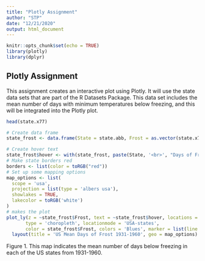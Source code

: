```yaml
---
title: "Plotly Assignment"
author: "STP"
date: "12/21/2020"
output: html_document
---
```


```r
knitr::opts_chunk$set(echo = TRUE)
library(plotly)
library(dplyr)
```

## Plotly Assignment

This assignment creates an interactive plot using Plotly. It will use the state data sets that are part of the R Datasets Package. This data set includes the mean number of days with minimum temperatures below freezing, and this will be integrated into the Plotly plot. 

```r
head(state.x77)

```


```r

# Create data frame
state_frost <- data.frame(State = state.abb, Frost = as.vector(state.x77[,7]))

```



```r

# Create hover text
state_frost$hover <- with(state_frost, paste(State, '<br>', "Days of Frost:", Frost))
# Make state borders red
borders <- list(color = toRGB("red"))
# Set up some mapping options
map_options <- list(
  scope = 'usa',
  projection = list(type = 'albers usa'),
  showlakes = TRUE,
  lakecolor = toRGB('white')
)
# makes the plot
plot_ly(z = ~state_frost$Frost, text = ~state_frost$hover, locations = ~state_frost$State, 
       type = 'choropleth', locationmode = 'USA-states', 
       color = state_frost$Frost, colors = 'Blues', marker = list(line = borders)) %>%
  layout(title = 'US Mean Days of Frost 1931-1960', geo = map_options)

```

Figure 1. This map indicates the mean number of days below freezing in each of the US states from 1931-1960.